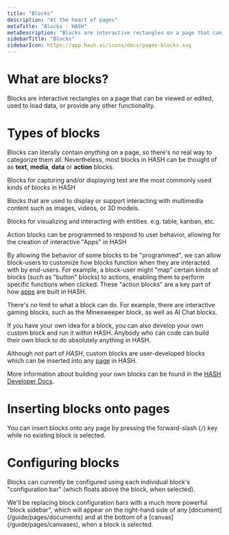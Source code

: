 ```yaml
---
title: "Blocks"
description: "At the heart of pages"
metaTitle: "Blocks - HASH"
metaDescription: "Blocks are interactive rectangles on a page that can be viewed or edited, load data, or provide any other functionality"
sidebarTitle: "Blocks"
sidebarIcon: https://app.hash.ai/icons/docs/pages-blocks.svg
---
```


# What are blocks?<a id="#overview" />

Blocks are interactive rectangles on a page that can be viewed or edited, used to load data, or provide any other functionality.

# Types of blocks<a id="#types" />

Blocks can literally contain _anything_ on a page, so there's no real way to categorize them all. Nevertheless, most blocks in HASH can be thought of as **text**, **media**, **data** or **action** blocks.

<Toggle title="Text blocks">

<a id="#text" />Blocks for capturing and/or displaying text are the most commonly used kinds of blocks in HASH

</Toggle>

<Toggle title="Media blocks">

<a id="#media" />Blocks that are used to display or support interacting with multimedia content such as images, videos, or 3D models.

</Toggle>

<Toggle title="Data blocks">

<a id="#data" />Blocks for visualizing and interacting with entities. e.g. table, kanban, etc.

</Toggle>

<Toggle title="Action blocks">

<a id="#action" />Action blocks can be programmed to respond to user behavior, allowing for the creation of interactive "Apps" in HASH

By allowing the behavior of some blocks to be "programmed", we can allow block-users to customize how blocks function when they are interacted with by end-users. For example, a block-user might "map" certain kinds of blocks (such as "button" blocks) to actions, enabling them to perform specific functions when clicked. These "action blocks" are a key part of how [apps](/guide/apps) are built in HASH.

</Toggle>

<Toggle title="Custom blocks">

<a id="#custom" />There's no limit to what a block can do. For example, there are interactive gaming blocks, such as the Minesweeper block, as well as AI Chat blocks.

If you have your own idea for a block, you can also develop your own custom block and run it within HASH. Anybody who can code can build their own block to do absolutely anything in HASH.

Although not part of _HASH_, custom blocks are user-developed blocks which can be inserted into any [page](/guide/pages) in HASH.

More information about building your own blocks can be found in the [HASH Developer Docs](https://hash.dev/docs/blocks).

</Toggle>

# Inserting blocks onto pages

You can insert blocks onto any page by pressing the forward-slash (`/`) key while no existing block is selected.

# Configuring blocks<a id="#configure" />

Blocks can currently be configured using each individual block's "configuration bar" (which floats above the block, when selected).

<Callout style="information" type="coming-soon">
  We'll be replacing block configuration bars with a much more powerful "block sidebar", which will appear on the right-hand side of any [document](/guide/pages/documents) and at the bottom of a [canvas](/guide/pages/canvases), when a block is selected.
</Callout>